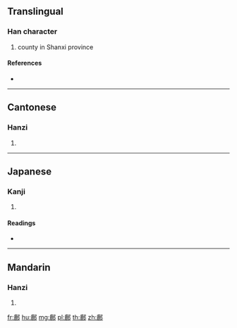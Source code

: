 {{character info/new}}
==Translingual==

===Han character===
{{Han char|rn=163|rad=邑|as=11|sn=14|four=02227|canj=IPNL}}

# county in Shanxi province

====References====
* {{Han ref|kx=1276.250|dkj=39604|dj=1776.090|hdz=63794.040|uh=911C|ud=37148|bh=E469|bd=58473}}

----

==Cantonese==

===Hanzi===
{{yue-hanzi|jyut=|y=fu1}}

# {{defn|lang=yue|sort=邑11}}

----

==Japanese==

===Kanji===
{{ja-kanji|grade=|rs=邑11}}

# {{defn|lang=ja|sort=邑11}}

====Readings====
* {{ja-readings|on=[[ふ]] (fu), [[ろく]] (roku)|kun=|nanori=}}

----

==Mandarin==

===Hanzi===
{{cmn-hanzi|pin=[[fū]] ([[fu1]])|wg=fu<sup>1</sup>}}

# {{defn|lang=cmn|sort=邑11}}

[[fr:鄜]]
[[hu:鄜]]
[[mg:鄜]]
[[pl:鄜]]
[[th:鄜]]
[[zh:鄜]]